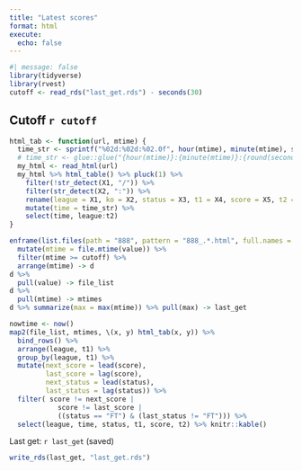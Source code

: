 ```yaml
---
title: "Latest scores"
format: html
execute: 
  echo: false
---
```



```r
#| message: false
library(tidyverse)
library(rvest)
cutoff <- read_rds("last_get.rds") - seconds(30)
```

## Cutoff `r cutoff`


```r
html_tab <- function(url, mtime) {
  time_str <- sprintf("%02d:%02d:%02.0f", hour(mtime), minute(mtime), second(mtime))
  # time_str <- glue::glue("{hour(mtime)}:{minute(mtime)}:{round(second(mtime))}")
  my_html <- read_html(url)
  my_html %>% html_table() %>% pluck(1) %>% 
    filter(!str_detect(X1, "/")) %>% 
    filter(str_detect(X2, ":")) %>%
    rename(league = X1, ko = X2, status = X3, t1 = X4, score = X5, t2 = X6) %>% 
    mutate(time = time_str) %>% 
    select(time, league:t2)   
}
```


```r
enframe(list.files(path = "888", pattern = "888_.*.html", full.names = TRUE)) %>% 
  mutate(mtime = file.mtime(value)) %>% 
  filter(mtime >= cutoff) %>% 
  arrange(mtime) -> d
d %>% 
  pull(value) -> file_list
d %>% 
  pull(mtime) -> mtimes
d %>% summarize(max = max(mtime)) %>% pull(max) -> last_get
```

```r
nowtime <- now()
map2(file_list, mtimes, \(x, y) html_tab(x, y)) %>% 
  bind_rows() %>% 
  arrange(league, t1) %>% 
  group_by(league, t1) %>% 
  mutate(next_score = lead(score),
         last_score = lag(score),
         next_status = lead(status),
         last_status = lag(status)) %>% 
  filter( score != next_score |
            score != last_score |
            ((status == "FT") & (last_status != "FT"))) %>% 
  select(league, time, status, t1, score, t2) %>% knitr::kable()
```

Last get: `r last_get` (saved)

```r
write_rds(last_get, "last_get.rds")
```


